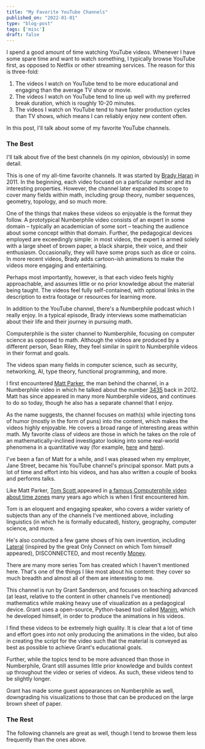 ```yaml
---
title: "My Favorite YouTube Channels"
published_on: "2022-01-01"
type: "blog-post"
tags: ['misc']
draft: false
---
```



I spend a good amount of time watching YouTube videos. Whenever I have some
spare time and want to watch something, I typically browse YouTube first, as
opposed to Netflix or other streaming services. The reason for this is
three-fold:

1. The videos I watch on YouTube tend to be more educational and engaging than
the average TV show or movie.
1. The videos I watch on YouTube tend to line up well with my preferred break
duration, which is roughly 10-20 minutes.
1. The videos I watch on YouTube tend to have faster production cycles than TV
shows, which means I can reliably enjoy new content often.

In this post, I'll talk about some of my favorite YouTube channels.

### The Best

I'll talk about five of the best channels (in my opinion, obviously) in some
detail.

<YoutubeRating
    link="https://www.youtube.com/c/numberphile"
    name="Numberphile"
    length={2.5}
    frequency={3}
    category="Math">
    <div>
        <p>This is one of my all-time favorite channels. It was started by <a
        href="https://en.wikipedia.org/wiki/Brady_Haran">Brady Haran</a> in
        2011. In the beginning, each video focused on a particular number and
        its interesting properties. However, the channel later expanded its
        scope to cover many fields within math, including group theory, number
        sequences, geometry, topology, and so much more.</p>
        <p>One of the things that makes these videos so enjoyable is the format
        they follow. A prototypical Numberphile video consists of an expert in
        some domain – typically an academician of some sort – teaching the
        audience about some concept within that domain. Further, the pedagogical
        devices employed are exceedingly simple: in most videos, the expert is
        armed solely with a large sheet of brown paper, a black sharpie, their
        voice, and their enthusiasm. Occasionally, they will have some props
        such as dice or coins. In more recent videos, Brady adds cartoon-ish
        animations to make the videos more engaging and entertaining.</p>
        <p>Perhaps most importantly, however, is that each video feels highly
        approachable, and assumes little or no prior knowledge about the
        material being taught. The videos feel fully self-contained, with
        optional links in the description to extra footage or resources for
        learning more.</p>
        <p>In addition to the YouTube channel, there's a Numberphile podcast
        which I really enjoy. In a typical episode, Brady interviews some
        mathematician about their life and their journey in pursuing math.</p>
    </div>
</YoutubeRating>

<YoutubeRating
    link="https://www.youtube.com/user/Computerphile"
    name="Computerphile"
    length={3}
    frequency={2.5}
    category="Computer Science">
    <div>
        <p>Computerphile is the sister channel to Numberphile, focusing on
        computer science as opposed to math. Although the videos are produced by
        a different person, Sean Riley, they feel similar in spirit to
        Numberphile videos in their format and goals.</p>
        <p>The videos span many fields in computer science, such as security,
        networking, AI, type theory, functional programming, and more.</p>
    </div>
</YoutubeRating>

<YoutubeRating
    link="https://www.youtube.com/user/standupmaths"
    name="Stand-up Maths"
    length={3.5}
    frequency={2}
    category="Math">
    <div>
        <p>I first encountered <a
        href="https://en.wikipedia.org/wiki/Matt_Parker">Matt Parker</a>, the
        man behind the channel, in a Numberphile video in which he talked about
        the number <a href="https://youtu.be/mhJY74Bw8mw">3435</a> back in 2012.
        Matt has since appeared in many more Numberphile videos, and continues
        to do so today, though he also has a separate channel that I enjoy.</p>
        <p>As the name suggests, the channel focuses on math(s) while injecting
        tons of humor (mostly in the form of puns) into the content, which makes
        the videos highly enjoyable. He covers a broad range of interesting
        areas within math. My favorite class of videos are those in which he
        takes on the role of an mathematically-inclined investigator looking
        into some real-world phenomena in a quantitative way (for example, <a
        href="https://youtu.be/GVhFBujPlVo">here</a> and <a
        href="https://youtu.be/8Ko3TdPy0TU">here</a>).</p>
        <p>I've been a fan of Matt for a while, and I was pleased when my
        employer, Jane Street, became his YouTube channel's principal sponsor.
        Matt puts a lot of time and effort into his videos, and has also written
        a couple of books and performs talks.</p>
    </div>
</YoutubeRating>

<YoutubeRating
    link="https://www.youtube.com/c/TomScottGo"
    name="Tom Scott"
    length={2}
    frequency={3}
    category="Linguistics, History, and more">
    <div>
        <p>Like Matt Parker, <a
        href="https://en.wikipedia.org/wiki/Tom_Scott_(presenter)">Tom Scott
        </a> appeared in <a href="https://youtu.be/-5wpm-gesOY">a famous
        Computerphile video about time zones</a> many years ago which is when I
        first encountered him.</p>
        <p>Tom is an eloquent and engaging speaker, who covers a wider variety
        of subjects than any of the channels I've mentioned above, including
        linguistics (in which he is formally educated), history, geography,
        computer science, and more.</p>
        <p>He's also conducted a few game shows of his own invention, including 
        <a href="https://youtu.be/_xS-BIcu4ew"> Lateral</a> (inspired by the
        great Only Connect on which Tom himself appeared), DISCONNECTED, and
        most recently <a href="https://youtu.be/FJSI7QTAt_o">Money</a>.</p>
        <p>There are many more series Tom has created which I haven't mentioned
        here. That's one of the things I like most about his content: they cover
        so much breadth and almost all of them are interesting to me.</p>
    </div>
</YoutubeRating>

<YoutubeRating
    link="https://www.youtube.com/c/3blue1brown"
    name="3Blue1Brown"
    length={4}
    frequency={1.5}
    category="Math">
    <div>
        <p>This channel is run by Grant Sanderson, and focuses on teaching
        advanced (at least, relative to the content in other channels I've
        mentioned) mathematics while making heavy use of visualization as a
        pedagogical device. Grant uses a open-source, Python-based tool
        called <a href="https://github.com/3b1b/manim">Manim</a>, which he
        developed himself, in order to produce the animations in his videos.</p>
        <p>I find these videos to be extremely high quality. It is clear that a
        lot of time and effort goes into not only producing the animations in
        the video, but also in creating the script for the video such that the
        material is conveyed as best as possible to achieve Grant's educational
        goals.</p>
        <p>Further, while the topics tend to be more advanced than those in
        Numberphile, Grant still assumes little prior knowledge and builds
        context up throughout the video or series of videos. As such, these
        videos tend to be slightly longer.</p>
        <p>Grant has made some guest appearances on Numberphile as well,
        downgrading his visualizations to those that can be produced on the
        large brown sheet of paper.</p>
    </div>
</YoutubeRating>


### The Rest

The following channels are great as well, though I tend to browse them less
frequently than the ones above.

<YoutubeRating
    link="https://www.youtube.com/user/sixtysymbols"
    name="Sixty Symbols"
    length={3}
    frequency={1.5}
    category="Physics" />

<YoutubeRating
    link="https://www.youtube.com/c/veritasium"
    name="Veritasium"
    length={4}
    frequency={2}
    category="Physics and Philosophy" />

<YoutubeRating
    link="https://www.youtube.com/c/vsauce1"
    name="Vsauce"
    length={4.5}
    frequency={1.5}
    category="Philosophy" />

<YoutubeRating
    link="https://www.youtube.com/c/mattandtom"
    name="Matt and Tom"
    length={2.5}
    frequency={3}
    category="Comedy" />

<YoutubeRating
    link="https://www.youtube.com/c/inanutshell"
    name="Kurzgesagt"
    length={2.5}
    frequency={3}
    category="Science and Philosophy" />

<YoutubeRating
    link="https://www.youtube.com/teded"
    name="TED-Ed"
    length={1.5}
    frequency={3.5}
    category="Science and Arts" />

<YoutubeRating
    link="https://www.youtube.com/c/TheRoyalInstitution"
    name="The Royal Institution"
    length={5}
    frequency={1.5}
    category="Science" />